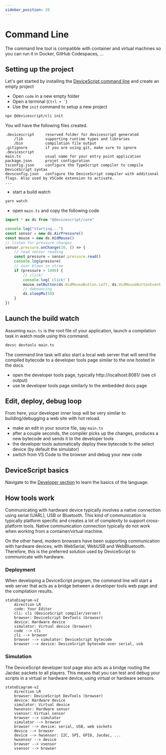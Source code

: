 ```yaml
---
sidebar_position: 20
---
```


# Command Line

The command line tool is compatible with container and virtual machines so you can run it
in Docker, GitHub Codespaces, ...

## Setting up the project

Let's get started by installing the [DeviceScript command line](/api/cli) and create an empty project

-   Open `code` in a new empty folder
-   Open a terminal (`` Ctrl + ` ``)
-   Use the `init` command to setup a new project

```bash
npx @devicescript/cli init
```

You will have the following files created.

```
.devicescript     reserved folder for devicescript generated
    /lib          supporting runtime types and libraries
    /bin          compilation file output
.gitignore        if you are using git, make sure to ignore .devicescript
main.ts           usual name for your entry point application
package.json      projet configuration
tsconfig.json     configure the TypeScript compiler to compile DeviceScript syntax
devsconfig.json   configure the DeviceScript compiler with additional flags. Also used by VSCode extension to activate.
...
```

-   start a build watch

```bash
yarn watch
```

-   open `main.ts` and copy the following code

```ts
import * as ds from "@devicescript/core"

console.log("starting...")
const sensor = new ds.AirPressure()
const mouse = new ds.HidMouse()
// listen for pressure changes
sensor.pressure.onChange(10, () => {
    // read sensor reading
    const pressure = sensor.pressure.read()
    console.log(pressure)
    // user blows in straw
    if (pressure > 1400) {
        // click!
        console.log(`click!`)
        mouse.setButton(ds.HidMouseButton.Left, ds.HidMouseButtonEvent.Click)
        // debouncing
        ds.sleepMs(50)
    }
})
```

## Launch the build watch

Assuming `main.ts` is the root file of your application,
launch a compilation task in watch mode using this command.

```bash
devsc devtools main.ts
```

The command line task will also start a local web server that will send the compiled bytecode
to a developer tools page similar to the one hosted in the docs.

-   open the developer tools page, typically http://localhost:8081/ (see cli output)
-   use te developer tools page similarly to the embedded docs page

## Edit, deploy, debug loop

From here, your developer inner loop will be very similar to building/debugging a web site with hot reload.

-   make an edit in your source file, say `main.ts`
-   after a couple seconds, the compiler picks up the changes, produces a new bytecode and sends it to the developer tools
-   the developer tools automatically deploy thew bytecode to the select device (by default the simulator)
-   switch from VS Code to the browser and debug your new code

## DeviceScript basics

Navigate to the [Developer section](/developer) to learn the basics of the language.

## How tools work

Communicating with hardware device typically involves a native connection using serial (UARL), USB or Bluetooth.
This kind of communication is typically platform specific and creates a lot of complexity to support cross-platform tools.
Native communication connection typically do not work when working from a container/virtual machine.

On the other hand, modern browsers have been supporting communication with hardware devices, with WebSerial, WebUSB and WebBluetooth. Therefore, this is the preferred solution used by DeviceScript to communicate with hardware.

### Deployment

When developing a DeviceScript program, the command line will start a web server that acts as a bridge between
a developer tools web page and the compilation results.

```mermaid
stateDiagram-v2
    direction LR
    code: Your Editor
    cli: cli (DeviceScript compiler/server)
    browser: DeviceScript DevTools (browser)
    device: Hardware device
    simulator: Virtual device (browser)
    code --> cli
    cli --> browser
    browser --> simulator: DeviceScript bytecode
    browser --> device: DeviceScript bytecode over serial, usb
```

### Simulation

The DeviceScript developer tool page also acts as a bridge routing the Jacdac packets to all players. This means
that you can test and debug your scripts in a virtual or hardware device, using virtual or hardware sensors.

```mermaid
stateDiagram-v2
    direction LR
    browser: DeviceScript DevTools (browser)
    device: Hardware device
    simulator: Virtual device
    hwsensor: Hardware sensor
    vsensor: Virtual sensor
    browser --> simulator
    simulator --> browser
    browser --> device: serial, USB, web sockets
    device --> browser
    device --> hwsensor: I2C, SPI, GPIO, Jacdac, ...
    hwsensor --> device
    browser --> vsensor
    vsensor --> browser
```
